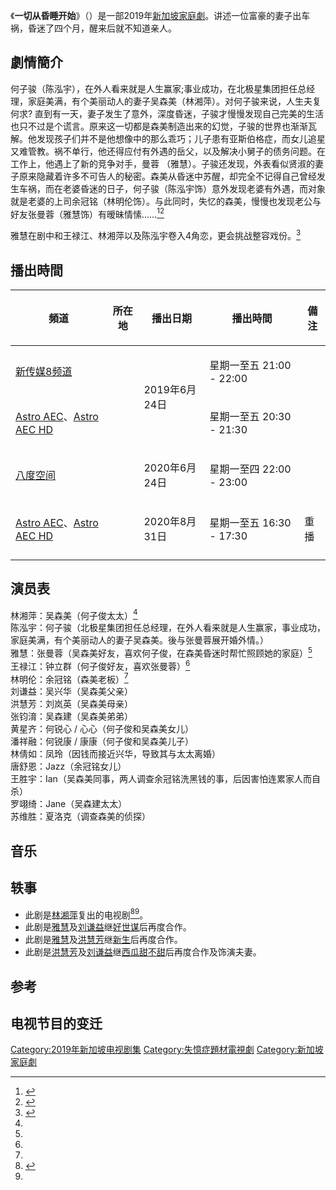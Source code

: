 {{fansite|time=2019-06-20T12:28:55+00:00}}
{{noteTA
|1=zh-hant:一切從昏睡開始;zh-tw:一切從昏睡開始;zh-cn:一切从昏睡开始;
}}
{{電視節目信息框
| 名稱 = 一切從昏睡開始
| 英文名稱 = While You Were Away
| 圖片 = 
| 圖說 = 
| 別名 = 
| 類型 = [[爱情|爱情]]、[[家庭|家庭]]、[[时装|时装]]、[[都市|都市]]、[[商战|商战]]
| 原創概念 = 謝俊源
| 編劇 = 巫培雙（故事/編審）/許麗雯（故事/編劇）/溫雪瑩/帥雪芳/陳海興/陳麗佩/風築
| 導演 = 邬毓琳（監制）/郭贽豪/林炳仲
| 主演 = [[陈泓宇|陈泓宇]]、[[林湘萍|林湘萍]]、[[雅慧|雅慧]]、[[王禄江|王禄江]]、[[洪慧芳|洪慧芳]]、[[刘谦益|刘谦益]]
| 國家 = {{SGP}}
| 語言 = [[普通话|华语]]
| 字幕 = 
| 集數 = 20
| 每集長度 = 45分鐘
| 配樂 = 
| 製作年份 = 2019年1月－5月
| 製片人 = 
| 出品人 = 
| 監制 = 邬毓琳
| 執行製作 =
| 拍攝地 = {{SGP}}
| 攝影 = 
| 製作公司 = [[Mediacorp|新传媒有限公司]]
| 電視網 = [[新传媒8频道|新传媒8频道]]
| 播出國家 = {{SGP}}
| 開始 = {{start date|2019|06|24}}
| 結束 = {{end date|2019|07|19}}
| 播出時間 = 星期一至五 21:00 - 22:00
| 電視網1 = [[Astro_AEC|Astro AEC]]、[[Astro_AEC|Astro AEC HD]]
| 播出國家1 = {{MYS}}
| 開始1 = {{start date|2019|06|24}}
| 結束1 = {{end date|2019|07|19}}
| 播出時間1 = 星期一至五 20:30 - 21:30
| 電視網2 = [[8TV|八度空间]]
| 播出國家2 = {{MYS}}
| 開始2 = {{start date|2020|06|24}}
| 結束2 = {{end date|2020|07|28}}
| 播出時間2 = 星期一至四 22:00 - 23:00
| 官方網站 = https://contentdistribution.mediacorp.sg/collections/family/products/while-you-were-away
| imdb_id = 12434196
}}

《'''一切从昏睡开始'''》（{{lang-en|While You Were Away}}）是一部2019年[[新加坡|新加坡]][[家庭劇|家庭劇]]。讲述一位富豪的妻子出车祸，昏迷了四个月，醒来后就不知道亲人。

== 劇情簡介 ==
何子骏（陈泓宇），在外人看来就是人生赢家;事业成功，在北极星集团担任总经理，家庭美满，有个美丽动人的妻子吴森美（林湘萍）。对何子骏来说，人生夫复何求? 直到有一天，妻子发生了意外，深度昏迷，子骏才慢慢发现自己完美的生活也只不过是个谎言。原来这一切都是森美制造出来的幻觉，子骏的世界也渐渐瓦解。他发现孩子们并不是他想像中的那么乖巧；儿子患有亚斯伯格症，而女儿追星      又难管教。祸不单行，他还得应付有外遇的岳父，以及解决小舅子的债务问题。在工作上，他遇上了新的竞争对手，曼蓉 （雅慧）。子骏还发现，外表看似贤淑的妻子原来隐藏着许多不可告人的秘密。森美从昏迷中苏醒，却完全不记得自己曾经发生车祸，而在老婆昏迷的日子，何子骏（陈泓宇饰）意外发现老婆有外遇，而对象就是老婆的上司余冠铭（林明伦饰）。与此同时，失忆的森美，慢慢也发现老公与好友张曼蓉（雅慧饰）有暧昧情愫……<ref name="UWeekly-20190628">{{cite web |title=剪不断理还乱！ |url=https://www.uweekly.sg/showbiz/83144 |accessdate=2020-09-13 |archive-date=2021-01-18 |archive-url=https://web.archive.org/web/20210118144038/https://www.uweekly.sg/showbiz/83144 |dead-url=no }}</ref><ref name="MediaCorpOfficial">{{cite web |title=While You Were Away 一切从昏睡开始 |url=https://contentdistribution.mediacorp.sg/collections/scripted/products/while-you-were-away |accessdate=2020-09-13 |archive-date=2020-11-23 |archive-url=https://web.archive.org/web/20201123184751/https://contentdistribution.mediacorp.sg/collections/scripted/products/while-you-were-away |dead-url=no }}</ref>

雅慧在剧中和王禄江、林湘萍以及陈泓宇卷入4角恋，更会挑战整容戏份。<ref name="Kwongwah-20190624">{{cite web |title=林湘萍陷4角恋 封刘谦益睡神 |url=https://www.kwongwah.com.my/20190624/%E6%9E%97%E6%B9%98%E8%90%8D%E9%99%B74%E8%A7%92%E6%81%8B-%E5%B0%81%E5%88%98%E8%B0%A6%E7%9B%8A%E7%9D%A1%E7%A5%9E/ |accessdate=2020-09-13 |archive-date=2019-06-26 |archive-url=https://web.archive.org/web/20190626153000/http://www.kwongwah.com.my/20190624/%E6%9E%97%E6%B9%98%E8%90%8D%E9%99%B74%E8%A7%92%E6%81%8B-%E5%B0%81%E5%88%98%E8%B0%A6%E7%9B%8A%E7%9D%A1%E7%A5%9E/ |dead-url=no }}</ref>

== 播出時間 ==
{| class="wikitable" style="text-align:center"
|-
!頻道||所在地||播出日期||播出時間||備注
|-
|[[新传媒8频道|新传媒8频道]]||{{SGP}}||rowspan="2"|2019年6月24日||星期一至五 21:00 - 22:00||
|-
|[[Astro_AEC|Astro AEC]]、[[Astro_AEC|Astro AEC HD]]||rowspan="2"|{{MYS}}||星期一至五 20:30 - 21:30||
|-
|[[八度空间_(电视台)|八度空间]]||2020年6月24日||星期一至四 22:00 - 23:00||
|-
|[[Astro_AEC|Astro AEC]]、[[Astro_AEC|Astro AEC HD]]||{{MYS}}||2020年8月31日||星期一至五 16:30 - 17:30||重播
|-
|}

== 演员表 ==
林湘萍：吴森美（何子俊太太）<ref name="Kwongwah-20190624"/><br>
陈泓宇：何子骏（北极星集团担任总经理，在外人看来就是人生赢家，事业成功，家庭美满，有个美丽动人的妻子吴森美。後与张曼蓉展开婚外情。）<br>
雅慧：张曼蓉（吴森美好友，喜欢何子俊，在森美昏迷时帮忙照顾她的家庭）<ref name="Kwongwah-20190624"/><br>
王禄江：钟立群（何子俊好友，喜欢张曼蓉）<ref name="Kwongwah-20190624"/><br>
林明伦：余冠铭（森美老板）<ref name="Kwongwah-20190624"/><br>
刘谦益：吴兴华（吴森美父亲）<br>
洪慧芳：刘岚英（吴森美母亲）<br>
张钧淯：吴森建（吴森美弟弟）<br>
黄星齐：何锐心 / 心心（何子俊和吴森美女儿）<br>
潘祥融：何锐康 / 康康（何子俊和吴森美儿子）<br>
林倩如：凤玲（因钱而接近兴华，导致其与太太离婚）<br>
唐舒恩：Jazz（余冠铭女儿）<br>
王胜宇：Ian（吴森美同事，两人调查余冠铭洗黑钱的事，后因害怕连累家人而自杀）<br>
罗翊绮：Jane（吴森建太太）<br>
苏维胜：夏洛克（调查森美的侦探）

== 音乐 ==
{{tracklist
| collapsed       = 
| headline        = 
| extra_column    = 演唱
| total_length    = 
| all_writing     = 
| all_lyrics      = 
| all_music       = 
| all_arranger    = 
| all_producer    = 
| all_note        = 
| longnote_column =

| title1 = 慢冷
| note1 = 主題曲
| longnote1 =
| music1 = [[萧煌奇|萧煌奇]]
| lyrics1 =[[姚若龙|姚若龙]]
| arranger1 = 
| producer1 = 
| extra1 = [[梁静茹|梁静茹]]
| length1 = 
}}

==轶事==
*此剧是[[林湘萍|林湘萍]]复出的电视剧<ref>{{Cite web |url=http://johor.chinapress.com.my/20190102/%E6%9E%97%E6%B9%98%E8%90%8D%E5%A4%8D%E5%87%BA%E6%BC%94%E6%98%8F%E8%BF%B7%E5%A6%BB-%E6%A2%81%E9%9D%9C%E8%8C%B9%E6%8F%90%E9%86%92%E5%88%A5%E7%9D%A1%E8%91%97%E6%89%93%E9%BC%BE |title=林湘萍复出演昏迷妻,梁靜茹提醒別睡著打鼾. |access-date=2022-01-22 |archive-date=2019-07-10 |archive-url=https://web.archive.org/web/20190710170615/http://johor.chinapress.com.my/20190102/%E6%9E%97%E6%B9%98%E8%90%8D%E5%A4%8D%E5%87%BA%E6%BC%94%E6%98%8F%E8%BF%B7%E5%A6%BB-%E6%A2%81%E9%9D%9C%E8%8C%B9%E6%8F%90%E9%86%92%E5%88%A5%E7%9D%A1%E8%91%97%E6%89%93%E9%BC%BE/ |dead-url=no }}</ref><ref name="UWeekly-20190628"/>。
*此剧是[[雅慧|雅慧]]及[[刘谦益|刘谦益]]继[[好世谋_(新加坡電視劇)|好世谋]]后再度合作。
*此剧是[[雅慧|雅慧]]及[[洪慧芳|洪慧芳]]继[[新生_(新加坡電視劇)|新生]]后再度合作。
*此剧是[[洪慧芳|洪慧芳]]及[[刘谦益|刘谦益]]继[[西瓜甜不甜|西瓜甜不甜]]后再度合作及饰演夫妻。

== 参考 ==
{{reflist}}

== 电视节目的变迁 ==
{{電視節目的變遷
|電視台   = {{SIN}} [[新传媒8频道|新传媒8频道]]
|播放檔次 = 星期一至五 21:00 - 22:00
|節目名稱 = 一切从昏睡开始<br>（2019年6月24日－2019年7月19日） 
|上一節目 = [[我的左邻右里|我的左邻右里]]<br>（2019年5月23日－2019年6月21日）
|下一節目 = [[我的万里挑一|我的万里挑一]]<br>（2019年7月22日－2019年8月23日）
|2電視台   = {{SIN}} [[新传媒8频道|新传媒8频道]]
|2播放檔次 = 星期一至五 17:30 - 18:30
|2節目名稱 = [[一切从昏睡开始|一切从昏睡开始]]<br>（重播）<br>（2020年5月1日－2020年5月28日）
|2上一節目 = [[我的左邻右里|我的左邻右里]]<br>（重播） <br>（2020年3月30日 - 2020年4月30日）
|2下一節目 = <hr>[[你也可以是天使3|你也可以是天使3]] <br>（重播）<br>（2020年5月29日－2020年6月25日）<hr>[[你那邊怎樣·我這邊OK|你那邊怎樣·我這邊OK]]（新加坡篇）<br>（重播）<br>（2020年6月26日－2020年7月23日） 
|3播放檔次 = 星期六至日 16:30 - 18:30
|3節目名稱 = [[一切从昏睡开始|一切从昏睡开始]]<br>（重播）<br>（2022年5月22日－2022年6月19日）
|3上一節目 = [[我的左邻右里|我的左邻右里]]<br>（重播） <br>（2022年4月3日 - 2022年5月15日）
|3下一節目 = [[警徽天职之海岸卫队|警徽天职之海岸卫队]] <br>（重播）<br>（2022年6月25日－2022年月日）
}}
{{電視節目的變遷
|電視台   = {{MYS}} [[Astro_AEC|Astro AEC]]、[[Astro_AEC|Astro AEC HD]]
|播放檔次 = 星期一至五 20:30 - 21:30
|節目名稱 = 一切从昏睡开始<br>（2019年6月24日－2019年7月19日）  
|上一節目 = [[我的左邻右里|我的左邻右里]]<br>（2019年5月23日－2019年6月21日）
|下一節目 = [[我的万里挑一|我的万里挑一]]<br>（2019年7月22日－2019年8月23日）
|2電視台   = {{MYS}} [[Astro_AEC|Astro AEC]]、[[Astro_AEC|Astro AEC HD]]
|2播放檔次 = 星期一至五 16:30 - 17:30
|2節目名稱 = 一切从昏睡开始（重播）<br>（2020年8月31日－2020年9月25日）  
|2上一節目 = [[我的左邻右里|我的左邻右里]]（重播）<br>（2020年7月30日－2020年8月28日）
|2下一節目 = [[警徽天职之海岸卫队|警徽天职之海岸卫队]]（重播）<br>（2020年9月28日－2020年10月23日）
}}
{{電視節目的變遷
|電視台   = {{MYS}} [[八度空间_(电视台)|八度空间]]
|播放檔次 = 星期一至四 22:00 - 23:00<br>7月28日[[八度空间华语新闻|八度空间华语新闻]]因技术问题，缩短播映时间，节目提早至 21:35 - 22:30
|節目名稱 = 一切从昏睡开始<br>（2020年6月24日－2020年7月28日）  
|上一節目 = [[师出名门|师出名门]]<br>（第21-30集）<br>（2020年6月8日－2020年6月23日）
|下一節目 = [[警徽天职之海岸卫队|警徽天职之海岸卫队]]<br>（2020年7月29日－2020年9月1日）
}}
{{Astro AEC剧集列表}}
{{八度空间电视剧}} 
[[Category:2019年新加坡电视剧集|Category:2019年新加坡电视剧集]] 
[[Category:失憶症題材電視劇|Category:失憶症題材電視劇]]
[[Category:新加坡家庭劇|Category:新加坡家庭劇]]